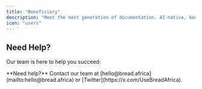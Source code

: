 ```yaml
---
title: "Beneficiary"
description: "Meet the next generation of documentation. AI-native, beautiful out-of-the-box, and built for developers."
icon: "users"
---
```


## Need Help?

Our team is here to help you succeed:

<Note>
  **Need help?** Contact our team at [hello@bread.africa](mailto:hello@bread.africa) or [Twitter](https://x.com/UseBreadAfrica).
</Note>